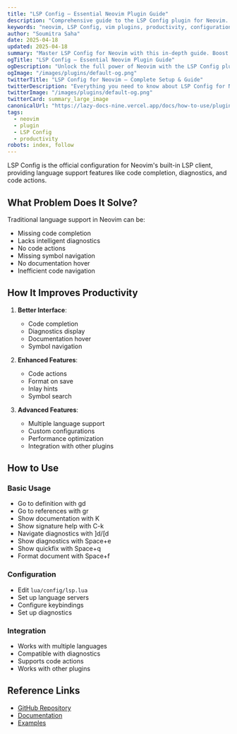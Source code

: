 ```yaml
---
title: "LSP Config – Essential Neovim Plugin Guide"
description: "Comprehensive guide to the LSP Config plugin for Neovim. Learn setup, features, and best practices to enhance your workflow."
keywords: "neovim, LSP Config, vim plugins, productivity, configuration"
author: "Soumitra Saha"
date: 2025-04-18
updated: 2025-04-18
summary: "Master LSP Config for Neovim with this in-depth guide. Boost your coding productivity and editor experience."
ogTitle: "LSP Config – Essential Neovim Plugin Guide"
ogDescription: "Unlock the full power of Neovim with the LSP Config plugin. Step-by-step instructions and expert tips."
ogImage: "/images/plugins/default-og.png"
twitterTitle: "LSP Config for Neovim – Complete Setup & Guide"
twitterDescription: "Everything you need to know about LSP Config for Neovim. Installation, configuration, and pro tips."
twitterImage: "/images/plugins/default-og.png"
twitterCard: summary_large_image
canonicalUrl: "https://lazy-docs-nine.vercel.app/docs/how-to-use/plugins/lsp-config"
tags:
  - neovim
  - plugin
  - LSP Config
  - productivity
robots: index, follow
---
```


LSP Config is the official configuration for Neovim's built-in LSP client, providing language support features like code completion, diagnostics, and code actions.

## What Problem Does It Solve?

Traditional language support in Neovim can be:

- Missing code completion
- Lacks intelligent diagnostics
- No code actions
- Missing symbol navigation
- No documentation hover
- Inefficient code navigation

## How It Improves Productivity

1. **Better Interface**:

   - Code completion
   - Diagnostics display
   - Documentation hover
   - Symbol navigation

2. **Enhanced Features**:

   - Code actions
   - Format on save
   - Inlay hints
   - Symbol search

3. **Advanced Features**:
   - Multiple language support
   - Custom configurations
   - Performance optimization
   - Integration with other plugins

## How to Use

### Basic Usage

- Go to definition with gd
- Go to references with gr
- Show documentation with K
- Show signature help with C-k
- Navigate diagnostics with ]d/[d
- Show diagnostics with Space+e
- Show quickfix with Space+q
- Format document with Space+f

### Configuration

- Edit `lua/config/lsp.lua`
- Set up language servers
- Configure keybindings
- Set up diagnostics

### Integration

- Works with multiple languages
- Compatible with diagnostics
- Supports code actions
- Works with other plugins

## Reference Links

- [GitHub Repository](https://github.com/neovim/nvim-lspconfig)
- [Documentation](https://github.com/neovim/nvim-lspconfig#configuration)
- [Examples](https://github.com/neovim/nvim-lspconfig#commands)
